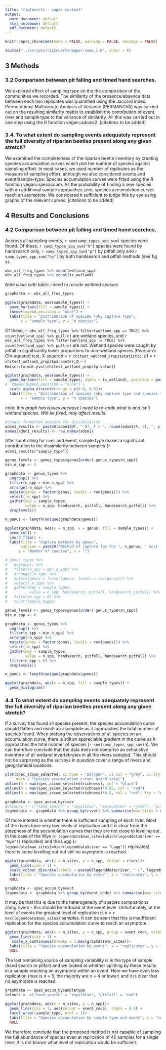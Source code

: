 ```yaml
---
title: "ripInverts - paper content"
output:
  word_document: default
  html_notebook: default
  pdf_document: default
---
```


```r
knitr::opts_chunk$set(echo = FALSE, warning = FALSE, message = FALSE)
```

```r
source("../scripts/ripInverts-paper-code_1.R", chdir = T)
```

## 3	Methods

### 3.2	Comparison between pit falling and timed hand searches.


We explored effect of sampling type on the the composition of the communities we recorded.  The similarity of the presence/absence data between each two replicates was quantified using the Jaccard index.  Permutational Multivariate Analysis of Variance (PERMANOVA) was carried out on the resulting similarity matrix to establish the contribution of event, river and sample type to the variance of similarity.  All this was carried out in one step using the R function vegan::adonis2.  [citations to be added]

### 3.4. To what extent do sampling events adequately represent the full diversity of riparian beetles present along any given stretch?

We examined the completeness of the riparian beetle inventory by creating species accumulation curves which plot the number of species against sampling effort.  In most cases, we used number of replicates as the measure of sampling effort, although we also considered events and event/sample-type.  Species accumulation curves were fitted using the R function vegan::specaccum.   As the probability of finding a new species with an additional sample approaches zero, species accumulation curves reach an asymptote.  We considered it sufficient to judge this by eye using graphs of the relevant curves.  [citations to be added]


## 4	Results and Conclusions

### 4.2	Comparison between pit falling and timed hand searches.
 
Accross all sampling events, `r sum(samp_types_spp_sum)` species were found.  Of these, `r samp_types_spp_sum["h"]` species were found by handsearch only, `r samp_types_spp_sum["p"]` by pitfall only and `r samp_types_spp_sum["hp"]` by both handsearch and pitfall methods (see fig x).    

```r
obs_all_freq_types %>% count(wetland_spp)
obs_all_freq_types %>% count(is_wetland)
```
*Note issue with table: i need to recode wetland species*


```r
graphdata <- obs_all_freq_types 

ggplot(graphdata, aes(sample_types)) +
  geom_bar(aes(fill = sample_types)) +
  theme(legend.position = "none") +
  labs(title = "Distribution of species \nby capture type", 
       x = "sample type", y = "n species")
```
Of these, `r obs_all_freq_types %>% filter(wetland_spp == TRUE) %>%  count(wetland_spp) %>% pull(n)` are wetland species, and `r obs_all_freq_types %>% filter(wetland_spp != TRUE) %>%  count(wetland_spp) %>% pull(n)` are not.  Wetland species were caught by pitfall in significantly lower proportions to non-wetland species (Pearson's Chi-squared test, X-squared = `r chitest_wetland_props$statistic`, df =  `r chitest_wetland_props$parameter`, p = `r Hmisc::format.pval(chitest_wetland_props$p.value)`)



```r
ggplot(graphdata, aes(sample_types)) +
  geom_bar(aes(fill = sample_types, alpha = is_wetland), position = position_stack()) +
#  theme(legend.position = "none") +
  scale_alpha_discrete(range = c(0.6, 0.9))+
  labs(title = "Distribution of species \nby capture type and species trait", 
       x = "sample type", y = "n species")

```

*note: this graph has issues because I need to re-code what is and isn't wetland species.  Will be fixed, may affect results. *



```r
#create formatted outputs for dissimilarity 
adon1_results <- paste0(adon1$Df, " Df, F = ", round(adon1$F, 2), ", p = ", round(adon1$`Pr(>F)`, 4))
names(adon1_results) <- row.names(adon1) 
```

After controlling for river and event, sample type makes a significant contribution to the dissimilarity between samples (`r adon1_results["sample_type"]`)

```r
genus_levels <- genus_types$genus[order(-genus_types$n_spp)]
min_n_spp <- 4

graphdata <- genus_types %>%
  ungroup() %>% 
  filter(n_spp > min_n_spp) %>% 
  arrange(-n_spp) %>%
  mutate(genus = factor(genus, levels = rev(genus))) %>% 
  select(-n_spp) %>% 
  gather(key = sample_types, 
         value = n_spp, handsearch, pitfall, handsearch_pitfall) %>% 
  droplevels()

n_genus <- length(unique(graphdata$genus))

ggplot(graphdata, aes(y = n_spp, x = genus, fill = sample_types)) +
  geom_col() +
  coord_flip() +
  labs(title = "Capture methods by genus", 
       caption = paste0("Method of capture for the ", n_genus, " most fequently captured genera."),
      y = "Number of species", x = "")
```

```r
# genus_types %>%
#   ungroup() %>% 
#   filter(n_spp < min_n_spp) %>% 
#   arrange(-n_spp) %>%
#   mutate(genus = factor(genus, levels = rev(genus))) %>% 
#   select(-n_spp) %>% 
#   gather(key = sample_types, 
#          value = n_spp, handsearch, pitfall, handsearch_pitfall) %>% 
#   filter(n_spp > 0) %>% 
#   count(sample_types)
```


```r
genus_levels <- genus_types$genus[order(-genus_types$n_spp)]
min_n_spp <- 0

graphdata <- genus_types %>%
  ungroup() %>% 
  filter(n_spp > min_n_spp) %>% 
  arrange(-n_spp) %>%
  mutate(genus = factor(genus, levels = rev(genus))) %>% 
  select(-n_spp) %>% 
  gather(key = sample_types, 
         value = n_spp, handsearch, pitfall, handsearch_pitfall) %>% 
  filter(n_spp > 0) %>% 
  droplevels()

n_genus <- length(unique(graphdata$genus))

ggplot(graphdata, aes(x = n_spp, fill = sample_types)) +
  geom_histogram() 
```



### 4.4	To what extent do sampling events adequately represent the full diversity of riparian beetles present along any given stretch?

If a survey has found all species present, the species accumulation curve should flatten and reach an asymptote as it approaches the total number of species found.  When plotting the observations of all species on an accumulation curve, there is still an appreciable gradient in the curve as it approaches the total nubmer of species (`r sum(samp_types_spp_sum)`n).  We can therefore conclude that the data does not comprise an exhaustive inventory of all wetland invertebrates in all the rivers sampled.  This should not be surprising as the surveys in question cover a range of rivers and geographical locations.       

```r
plot(spec_accum_selected, ci.type = "polygon", ci.col = "grey", ci.lty = "dotted", 
     main = "Species accumulation curve: grand total")
abline(h = max(spec_accum_selected$richness), col = "black")
abline(h = max(spec_accum_selected$richness)*0.95, col = "red")
abline(h = max(spec_accum_selected$richness)*0.9, col = "red", lty = "dotted")
```
  
```r
graphdata <- spec_accum_byriver 
#colours <- c("hand_search" = "royalblue", "excavation" = "green", "pitfall" = "red")
legenddata <- graphdata %>% group_by(river) %>% summarise(max_sites = max(n_sites)) 
```

Of more interest is whether there is sufficient sampling of each river. Most of the rivers have very low levels of replication and it is clear from the steepness of the accumulation curves that they are not close to leveling out.  In the case of the Wye (`r legenddata$max_sites[which(legenddata$river == "Wye")]` replicates) and the Lugg (`r legenddata$max_sites[which(legenddata$river == "Lugg")]` replicates) there is some levelling out but still no asymptote is reached.  

```r
ggplot(graphdata, aes(x = n_sites, y = n_spp, colour = river))+
  geom_line(size = 1) +
  scale_colour_discrete(labels = paste0(legenddata$river, " (", legenddata$max_sites, ")"))+
  labs(title = "Species accumulation by river", x = "replicates", y = "number of species") +
  NULL 
```


```r
graphdata <- spec_accum_byevent 
legenddata <- graphdata %>% group_by(event_code) %>% summarise(max_sites = max(n_sites)) 
```

It may be that this is due to the heterogeneity of species compositions along rivers - this should be reduced at the event level.  Unfortunately, at the level of events the greatest level of replication is n = `r max(legenddata$max_sites)` samples.  It can be seen that this is insufficient replication for the species accumulation curve to reach an asymptote.  

```r
ggplot(graphdata, aes(x = n_sites, y = n_spp, group = event_code, colour = river))+
  geom_line(size = 1) +
   scale_x_continuous(breaks = 1:max(graphdata$n_sites))+
  labs(title = "Species accumulation by event", x = "replicates", y = "number of species") +
  NULL 
```

The last remaining source of sampling variability is is the type of sample (hand search or pitfall) and we looked at whether splitting by these results in a sample reaching an asymptote within an event.  Here we have even less replication (max is n = 5, the majority are n = 4 or lower) and it is clear that no asymptote is reached.  

```r
graphdata <- spec_accum_bysampletype 
colours <- c("hand_search" = "royalblue", "pitfall" = "red")
  
ggplot(graphdata, aes(x = n_sites, y = n_spp))+
  geom_line(size = 1, aes(colour = event_code), alpha = 0.5) +
  facet_wrap(~sample_type, ncol = 1)+
  labs(title = "Species accumulation by sample type and event", x = "replicates", y = "number of species") +
  NULL  
```

We therefore conclude that the proposed method is not capable of sampling the full abundance of species even at replication of 40 samples for a single river.  It is not known what level of replication would be sufficient.    

